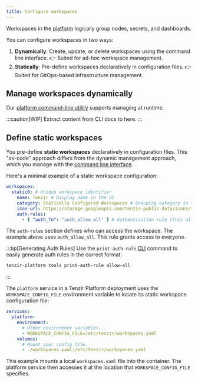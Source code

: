 ```yaml
---
title: Configure workspaces
---
```


Workspaces in the [platform](/explanations/architecture/platform) logically
group nodes, secrets, and dashboards.

You can configure workspaces in two ways:

1. **Dynamically**: Create, update, or delete workspaces using the command
   line interface. 👉 Suited for ad-hoc workspace management.
2. **Statically**: Pre-define workspaces declaratively in configuration
   files. 👉 Suited for GitOps-based infrastructure management.

## Manage workspaces dynamically

Our [platform command-line utility](/reference/platform-cli) supports managing
at runtime.

:::caution[WIP]
Extract content from CLI docs to here.
:::

## Define static workspaces

You pre-define **static workspaces** declaratively in configuration files. This
"as-code" approach differs from the dynamic management approach, which you
manage with the [command
line interface](/reference/platform-cli).

Here's a minimal example of a static workspace configuration:

```yaml title="workspaces.yaml"
workspaces:
  static0: # Unique workspace identifier
    name: Tenzir # Display name in the UI
    category: Statically Configured Workspaces # Grouping category in the UI
    icon-url: https://storage.googleapis.com/tenzir-public-data/icons/tenzir-logo-square.svg
    auth-rules:
      - { "auth_fn": "auth_allow_all" } # Authentication rule (this allows everyone)
```

The `auth-rules` section defines who can access the workspace. The example above
uses `auth_allow_all`. This rule grants access to everyone.

:::tip[Generating Auth Rules]
Use the `print-auth-rule` [CLI](/reference/platform-cli) command to easily
generate auth rules in the correct format:

```bash
tenzir-platform tools print-auth-rule allow-all
```

:::

The `platform` service in a Tenzir Platform deployment uses the
`WORKSPACE_CONFIG_FILE` environment variable to locate its static workspace
configuration file:

```yaml title="docker-compose.yaml"
services:
  platform:
    environment:
      # Other environment variables...
      - WORKSPACE_CONFIG_FILE=/etc/tenzir/workspaces.yaml
    volumes:
      # Mount your config file.
      - ./workspaces.yaml:/etc/tenzir/workspaces.yaml
```

This example mounts a local `workspaces.yaml` file into the container. The
platform service then accesses it at the location that
`WORKSPACE_CONFIG_FILE` specifies.
